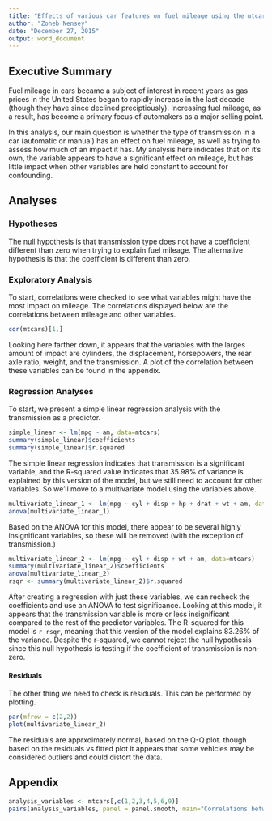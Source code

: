 ```yaml
---
title: "Effects of various car features on fuel mileage using the mtcars dataset."
author: "Zoheb Nensey"
date: "December 27, 2015"
output: word_document
---
```

## Executive Summary
Fuel mileage in cars became a subject of interest in recent years as gas prices in the United States began to rapidly increase in the last decade (though they have since declined preciptiously). Increasing fuel mileage, as a result, has become a primary focus of automakers as a major selling point. 

In this analysis, our main question is whether the type of transmission in a car (automatic or manual) has an effect on fuel mileage, as well as trying to assess how much of an impact it has. My analysis here indicates that on it's own, the variable appears to have a significant effect on mileage, but has little impact when other variables are held constant to account for confounding. 

## Analyses
### Hypotheses 
The null hypothesis is that transmission type does not have a coefficient different than zero when trying to explain fuel mileage. The alternative hypothesis is that the coefficient is different than zero. 

### Exploratory Analysis 
To start, correlations were checked to see what variables might have the most impact on mileage. The correlations displayed below are the correlations between mileage and other variables. 
```r
cor(mtcars)[1,]
```
Looking here farther down, it appears that the variables with the larges amount of impact are cylinders, the displacement, horsepowers, the rear axle ratio, weight, and the transmission. A plot of the correlation between these variables can be found in the appendix. 

### Regression Analyses
To start, we present a simple linear regression analysis with the transmission as a predictor. 
```r
simple_linear <- lm(mpg ~ am, data=mtcars)
summary(simple_linear)$coefficients
summary(simple_linear)$r.squared
```

The simple linear regression indicates that transmission is a significant variable, and the R-squared value indicates that 35.98% of variance is explained by this version of the model, but we still need to account for other variables. So we'll move to a multivariate model using the variables above. 
```r
multivariate_linear_1 <- lm(mpg ~ cyl + disp + hp + drat + wt + am, data=mtcars)
anova(multivariate_linear_1)
```

Based on the ANOVA for this model, there appear to be several highly insignificant variables, so these will be removed (with the exception of transmission.)
```r
multivariate_linear_2 <- lm(mpg ~ cyl + disp + wt + am, data=mtcars)
summary(multivariate_linear_2)$coefficients
anova(multivariate_linear_2)
rsqr <- summary(multivariate_linear_2)$r.squared
```

After creating a regression with just these variables, we can recheck the coefficients and use an ANOVA to test significance. Looking at this model, it appears that the transmission variable is more or less insignificant compared to the rest of the predictor variables. The R-squared for this model is `r rsqr`, meaning that this version of the model explains 83.26% of the variance. Despite the r-squared, we cannot reject the null hypothesis since this null hypothesis is testing if the coefficient of transmission is non-zero. 

#### Residuals 
The other thing we need to check is residuals. This can be performed by plotting. 
```r
par(mfrow = c(2,2))
plot(multivariate_linear_2)
```

The residuals are apprxoimately normal, based on the Q-Q plot. though based on the residuals vs fitted plot it appears that some vehicles may be considered outliers and could distort the data. 

## Appendix

```r
analysis_variables <- mtcars[,c(1,2,3,4,5,6,9)]
pairs(analysis_variables, panel = panel.smooth, main="Correlations between Variables of Concern")
```